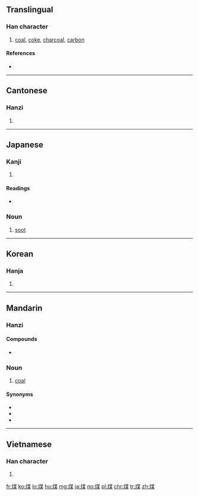 ==Translingual==

===Han character===
{{Han char|rn=86|rad=火|as=09|sn=13|four=94894|canj=FTMD}}

# [[coal]], [[coke]], [[charcoal]], [[carbon]]

====References====
* {{Han ref|kx=0677.290|dkj=19220|dj=1088.130|hdz=32214.020|uh=7164|ud=29028|bh=B7D1|bd=47057}}

----

==Cantonese==

===Hanzi===
{{yue-hanzi|jyut=mui4|y=mui4}}

# {{defn|lang=yue|sort=火09}}

----

==Japanese==

===Kanji===
{{ja-kanji|grade=|rs=火09}}

# {{defn|lang=ja|sort=火09}}

====Readings====
* {{ja-readings|on=[[ばい]] (bai), [[まい]] (mai)|kun=[[すす]] (susu)}}

===Noun===
{{ja-noun|すす}}

# [[soot]]

----

==Korean==

===Hanja===
{{ko-hanja|hangeul=매|eumhun=|rv=mae|mr=mae|y=may}}

# {{defn|lang=ko|sort=火09}}

----

==Mandarin==
{{zh-forms}}

===Hanzi===
{{cmn-hanzi|pin=[[méi]] ([[mei2]])|wg=mei<sup>2</sup>}}

====Compounds====
* {{zh-l|煤氣鼓}}

===Noun===
{{cmn-noun|ts|pin=méi|pint=mei2}}

# [[coal]]

====Synonyms====
* {{zh-l|煤炭}}
* {{zh-l|石炭}}
* {{zh-l|烏金}}

{{zh-cat|Geology}}

----

==Vietnamese==

===Han character===
{{vi-hantu|[[môi]], [[muồi]], [[mai]]|rs=火09}}

# {{defn|lang=vi|sort=火09}}

[[fr:煤]]
[[ko:煤]]
[[lo:煤]]
[[hu:煤]]
[[mg:煤]]
[[ja:煤]]
[[no:煤]]
[[pl:煤]]
[[chr:煤]]
[[tr:煤]]
[[zh:煤]]
